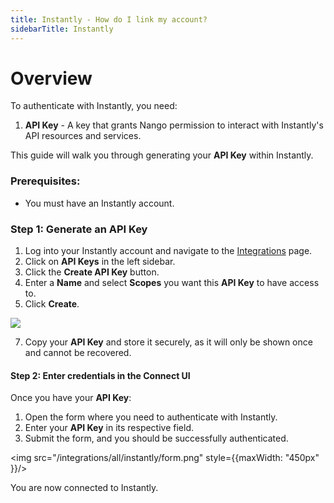 ```yaml
---
title: Instantly - How do I link my account?
sidebarTitle: Instantly
---
```


# Overview

To authenticate with Instantly, you need:
1. **API Key** - A key that grants Nango permission to interact with Instantly's API resources and services.

This guide will walk you through generating your **API Key** within Instantly.

### Prerequisites:

- You must have an Instantly account.

### Step 1: Generate an API Key

1. Log into your Instantly account and navigate to the [Integrations](https://app.instantly.ai/app/settings/integrations) page.
2. Click on **API Keys** in the left sidebar.
3. Click the **Create API Key** button.
4. Enter a **Name** and select **Scopes** you want this **API Key** to have access to.
5. Click **Create**.

<img src="/integrations/all/instantly/settings.png" />

7. Copy your **API Key** and store it securely, as it will only be shown once and cannot be recovered.

#### Step 2: Enter credentials in the Connect UI

Once you have your **API Key**:
1. Open the form where you need to authenticate with Instantly.
2. Enter your **API Key** in its respective field.
3. Submit the form, and you should be successfully authenticated.

<img src="/integrations/all/instantly/form.png" style={{maxWidth: "450px" }}/>

You are now connected to Instantly.
